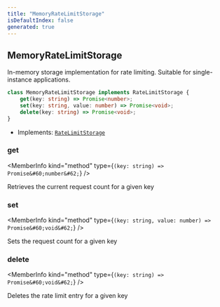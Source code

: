 ```yaml
---
title: "MemoryRateLimitStorage"
isDefaultIndex: false
generated: true
---
```



<!-- This file was generated from the CommandKit source. Do not modify. Instead, re-run the "docgen" script -->


## MemoryRateLimitStorage

<GenerationInfo sourceFile="packages/commandkit/src/utils/useful-stuff/ratelimiter.ts" sourceLine="55" packageName="commandkit" />

In-memory storage implementation for rate limiting.
Suitable for single-instance applications.

```ts title="Signature"
class MemoryRateLimitStorage implements RateLimitStorage {
    get(key: string) => Promise<number>;
    set(key: string, value: number) => Promise<void>;
    delete(key: string) => Promise<void>;
}
```
* Implements: <code><a href='/docs/api-reference/commandkit/interfaces/rate-limit-storage#ratelimitstorage'>RateLimitStorage</a></code>



<div className="members-wrapper">

### get

<MemberInfo kind="method" type={`(key: string) => Promise&#60;number&#62;`}   />

Retrieves the current request count for a given key
### set

<MemberInfo kind="method" type={`(key: string, value: number) => Promise&#60;void&#62;`}   />

Sets the request count for a given key
### delete

<MemberInfo kind="method" type={`(key: string) => Promise&#60;void&#62;`}   />

Deletes the rate limit entry for a given key


</div>
